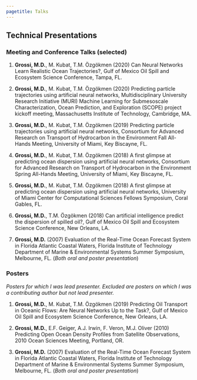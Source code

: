 ```yaml
---
pagetitle: Talks
---
```


## Technical Presentations

### Meeting and Conference Talks (selected)

1. **Grossi, M.D.**, M. Kubat, T.M. Özgökmen (2020) Can Neural Networks Learn Realistic Ocean Trajectories?, Gulf of Mexico Oil Spill and Ecosystem Science Conference, Tampa, FL.

2. **Grossi, M.D.**, M. Kubat, T.M. Özgökmen (2020) Predicting particle trajectories using artificial neural networks, Multidisciplinary University Research Initiative (MURI) Machine Learning for Submesoscale Characterization, Ocean Prediction, and Exploration (SCOPE) project kickoff meeting, Massachusetts Institute of Technology, Cambridge, MA.

3. **Grossi, M.D.**, M. Kubat, T.M. Özgökmen (2019) Predicting particle trajectories using artificial neural networks, Consortium for Advanced Research on Transport of Hydrocarbon in the Environment Fall All-Hands Meeting, University of Miami, Key Biscayne, FL.

4. **Grossi, M.D.**, M. Kubat, T.M. Özgökmen (2018) A first glimpse at predicting ocean dispersion using artificial neural networks, Consortium for Advanced Research on Transport of Hydrocarbon in the Environment Spring All-Hands Meeting, University of Miami, Key Biscayne, FL.

5. **Grossi, M.D.**, M. Kubat, T.M. Özgökmen (2018) A first glimpse at predicting ocean dispersion using artificial neural networks, University of Miami Center for Computational Sciences Fellows Symposium, Coral Gables, FL.

6. **Grossi, M.D.**, T.M. Özgökmen (2018) Can artificial intelligence predict the dispersion of spilled oil?, Gulf of Mexico Oil Spill and Ecosystem Science Conference, New Orleans, LA.

7. **Grossi, M.D.** (2007) Evaluation of the Real-Time Ocean Forecast System in Florida Atlantic Coastal Waters, Florida Institute of Technology Department of Marine & Environmental Systems Summer Symposium, Melbourne, FL. (*Both oral and poster presentation*)

### Posters

*Posters for which I was lead presenter. Excluded are posters on which I was a contributing author but not lead presenter.*

1. **Grossi, M.D.**, M. Kubat, T.M. Özgökmen (2019) Predicting Oil Transport in Oceanic Flows: Are Neural Networks Up to the Task?, Gulf of Mexico Oil Spill and Ecosystem Science Conference, New Orleans, LA.

2. **Grossi, M.D.**, E.F. Geiger, A.J. Irwin, F. Veron, M.J. Oliver (2010) Predicting Open Ocean Density Profiles from Satellite Observations, 2010 Ocean Sciences Meeting, Portland, OR.

3. **Grossi, M.D.** (2007) Evaluation of the Real-Time Ocean Forecast System in Florida Atlantic Coastal Waters, Florida Institute of Technology Department of Marine & Environmental Systems Summer Symposium, Melbourne, FL. (*Both oral and poster presentation*)